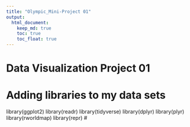 ```yaml
---
title: "Olympic_Mini-Project 01"
output: 
  html_document:
    keep_md: true
    toc: true
    toc_float: true
---
```


# Data Visualization Project 01








# Adding libraries to my data sets


library(ggplot2) 
library(readr)
library(tidyverse)
library(dplyr)
library(plyr)
library(rworldmap)
library(repr)
#
